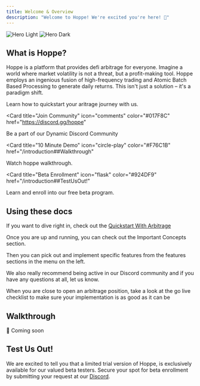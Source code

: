 ```yaml
---
title: Welcome & Overview
description: "Welcome to Hoppe! We're excited you're here! 💚"
---
```


<img
  className="block dark:hidden"
  src="/images/hero-light.svg"
  alt="Hero Light"
/>
<img
  className="hidden dark:block"
  src="/images/hero-dark.svg"
  alt="Hero Dark"
/>


## What is Hoppe?

Hoppe is a platform that provides defi arbitrage for everyone. Imagine a world where market volatility is not a threat, but a profit-making tool. Hoppe employs an ingenious fusion of high-frequency trading and <Tooltip tip="A built-in investment packaging system by the Hoppe Team. It efficiently manages large capital by breaking it into numerous small investments across various arbitrage pairs.">Atomic Batch Based Processing</Tooltip> to generate daily returns. This isn't just a solution – it's a paradigm shift.

<CardGroup>

<Card title="Quickstart With Hoppe" icon="rocket" href="/quickstart">
  Learn how to quickstart your aritrage journey with us.
</Card>

<Card
  title="Join Community"
  icon="comments" color="#017F8C"
  href="https://discord.gg/hoppe"
>
  Be a part of our Dynamic Discord Community
</Card>

<Card
  title="10 Minute Demo"
  icon="circle-play" color="#F76C1B"
  href="/introduction##Walkthrough"
>
  Watch hoppe walkthrough.
</Card>

<Card
  title="Beta Enrollment"
  icon="flask" color="#924DF9"
  href="/introduction##TestUsOut!"
>
  Learn and enroll into our free beta program.
</Card>

</CardGroup>

## Using these docs

If you want to dive right in, check out the [Quickstart With Arbitrage](doc:quickstart-with-arbitrage)

Once you are up and running, you can check out the Important Concepts section.

Then you can pick out and implement specific features from the features sections in the menu on the left.

We also really recommend being active in our Discord community and if you have any questions at all, let us know.

When you are close to open an arbitrage position, take a look at the go live checklist to make sure your implementation is as good as it can be

## Walkthrough

🚧 Coming soon

## Test Us Out!

We are excited to tell you that a limited trial version of Hoppe, is exclusively available for our valued beta testers. Secure your spot for beta enrollment by submitting your request at our [Discord](https://discord.gg/hoppe).
